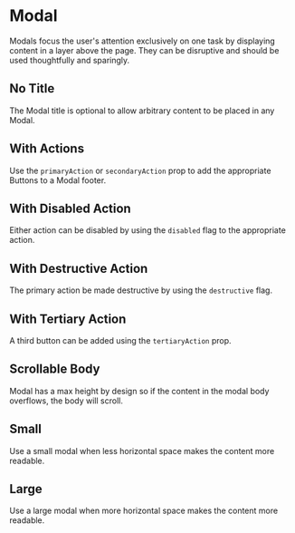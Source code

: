 

<Meta of={stories} />

# Modal

Modals focus the user's attention exclusively on one task by displaying content in a layer above the page. They can be disruptive and should be used thoughtfully and sparingly.

<Canvas of={stories.Default} />

<ArgTypes of={stories.default.component} />

## No Title

The Modal title is optional to allow arbitrary content to be placed in any Modal.

<Canvas of={stories.NoTitle} />

## With Actions

Use the `primaryAction` or `secondaryAction` prop to add the appropriate Buttons to a Modal footer.

<Canvas of={stories.WithActions} />

## With Disabled Action

Either action can be disabled by using the `disabled` flag to the appropriate action.

<Canvas of={stories.WithDisabledAction} />

## With Destructive Action

The primary action be made destructive by using the `destructive` flag.

<Canvas of={stories.WithDestructiveAction} />

## With Tertiary Action

A third button can be added using the `tertiaryAction` prop.

<Canvas of={stories.WithTertiaryAction} />

## Scrollable Body

Modal has a max height by design so if the content in the modal body overflows, the body will scroll.

<Canvas of={stories.Scrollable} />

## Small

Use a small modal when less horizontal space makes the content more readable.

<Canvas of={stories.Small} />

## Large

Use a large modal when more horizontal space makes the content more readable.

<Canvas of={stories.Large} />
